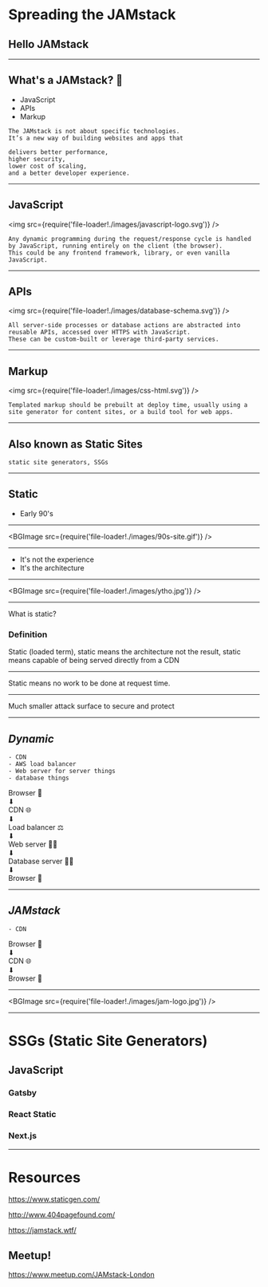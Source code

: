 


<Head>
  <title>JAMStack ❤</title>
  <link
    href="https://fonts.googleapis.com/css?family=Arvo|Martel+Sans"
    rel="stylesheet"
  />
  <link
    href={require('file-loader!./static/favicon.png')}
    rel="shortcut icon"
  />
</Head>


# Spreading the JAMstack

## Hello JAMstack

---


## What's a JAMstack? 🤔

- JavaScript
- APIs
- Markup

```notes
The JAMstack is not about specific technologies.
It’s a new way of building websites and apps that

delivers better performance,
higher security,
lower cost of scaling,
and a better developer experience.
```

---


## JavaScript

<img src={require('file-loader!./images/javascript-logo.svg')} />

```notes
Any dynamic programming during the request/response cycle is handled
by JavaScript, running entirely on the client (the browser).
This could be any frontend framework, library, or even vanilla
JavaScript.
```

---


## APIs

<img src={require('file-loader!./images/database-schema.svg')} />

```notes
All server-side processes or database actions are abstracted into
reusable APIs, accessed over HTTPS with JavaScript.
These can be custom-built or leverage third-party services.
```

---


## Markup

<img src={require('file-loader!./images/css-html.svg')} />

```notes
Templated markup should be prebuilt at deploy time, usually using a
site generator for content sites, or a build tool for web apps.
```

---


## Also known as Static Sites

```notes
static site generators, SSGs
```

---


## Static

- Early 90's

---


<BGImage src={require('file-loader!./images/90s-site.gif')} />

---


- It's not the experience
- It's the architecture

---


<BGImage src={require('file-loader!./images/ytho.jpg')} />

---


What is static?

### Definition

Static (loaded term), static means the architecture not the result,
static means capable of being served directly from a CDN

---


Static means no work to be done at request time.

---


Much smaller attack surface to secure and protect

---


## _Dynamic_

<Appear>

```notes
- CDN
- AWS load balancer
- Web server for server things
- database things
```

<div>Browser 👀</div>
<div>⬇</div>
<div>CDN 🌐</div>

<div>⬇</div>
<div>Load balancer ⚖</div>

<div>⬇</div>
<div>Web server 🤹‍♀️</div>

<div>⬇</div>
<div>Database server ‍🤹‍♀️</div>

<div>⬇</div>
<div>Browser 👀</div>

</Appear>

---


## _JAMstack_

<Appear>

```notes
- CDN
```

<div>Browser 👀</div>
<div>⬇</div>
<div>CDN 🌐</div>
<div>⬇</div>
<div>Browser 👀</div>

</Appear>

---


<BGImage src={require('file-loader!./images/jam-logo.jpg')} />

---


# SSGs (Static Site Generators)

## JavaScript

### Gatsby

### React Static

### Next.js

---


# Resources

https://www.staticgen.com/

http://www.404pagefound.com/

https://jamstack.wtf/

## Meetup!

https://www.meetup.com/JAMstack-London
